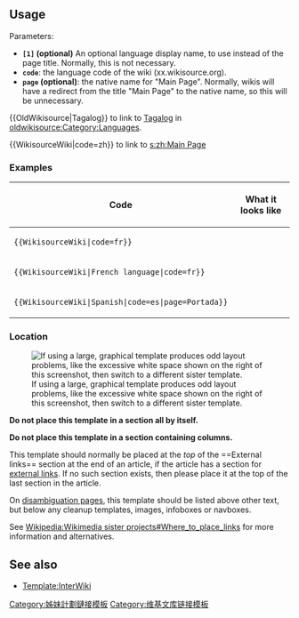 {{缺乏中文说明}}
==Usage==
{{tlx|WikisourceWiki|2=['''1'''=]''Example language''|3='''code'''=''en''|4='''page'''=''Main_Page''}}

Parameters:

* '''<code>[1]</code> (optional)''' An optional language display name, to use instead of the page title. Normally, this is not necessary.
* <code>'''code'''</code>: the language code of the wiki (xx.wikisource.org).
* '''<code>page</code> (optional)''': the native name for "Main Page". Normally, wikis will have a redirect from the title "Main Page" to the native name, so this will be unnecessary.

<nowiki>{{OldWikisource|Tagalog}}</nowiki> to link to [[oldwikisource:Category:Tagalog|Tagalog]] in [[oldwikisource:Category:Languages]].

<nowiki>{{WikisourceWiki|code=zh}}</nowiki> to link to [[s:zh:Main Page]]

=== Examples ===

{| class="wikitable"
! Code !! What it looks like
|-
| <code><nowiki>{{WikisourceWiki|code=fr}}</nowiki></code> || {{wikisourceWiki|code=fr}}
|-
| <code><nowiki>{{WikisourceWiki|French language|code=fr}}</nowiki></code> || {{wikisourceWiki|French language|code=fr}}
|-
| <code><nowiki>{{WikisourceWiki|Spanish|code=es|page=Portada}}</nowiki></code> || {{wikisourceWiki|Spanish|code=es|page=Portada}}
|}

===Location===
[[File:Sister link template columns problem.jpg|thumb|If using a large, graphical template produces odd layout problems, like the excessive white space shown on the right of this screenshot, then switch to a different sister template.]]

{{cross}} '''Do not place this template in a section all by itself.'''

{{cross}} '''Do not place this template in a section containing columns.'''

This template should normally be placed at the ''top'' of the ==External links== section at the end of an article, if the article has a section for [[WP:EL|external links]].  If no such section exists, then please place it at the top of the last section in the article. 

On [[WP:DAB|disambiguation pages]], this template should be listed above other text, but below any cleanup templates, images, infoboxes or navboxes.<!-- Per WP:ACCESS, cleanup templates, images, infoboxes, and navboxes are always first. -->  

See [[Wikipedia:Wikimedia sister projects#Where_to_place_links]] for more information and alternatives.

==See also==
*[[Template:InterWiki]]

[[Category:姊妹計劃鏈接模板]]
[[Category:维基文库链接模板]]
<includeonly>
</includeonly>